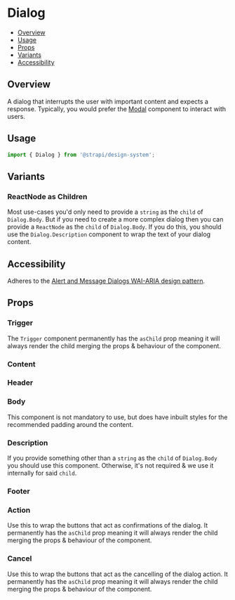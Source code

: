 

<Meta of={DialogStories} />

# Dialog

- [Overview](#overview)
- [Usage](#usage)
- [Props](#props)
- [Variants](#variants)
- [Accessibility](#accessibility)

## Overview

A dialog that interrupts the user with important content and expects a response. Typically, you would prefer the
[Modal](../?path=/docs/components-modal--docs) component to interact with users.

<ViewSource path="components/Dialog" />

## Usage

```js
import { Dialog } from '@strapi/design-system';
```

## Variants

### ReactNode as Children

Most use-cases you'd only need to provide a `string` as the `child` of `Dialog.Body`. But if you need to create a more
complex dialog then you can provide a `ReactNode` as the `child` of `Dialog.Body`. If you do this, you should use the
`Dialog.Description` component to wrap the text of your dialog content.

<Canvas of={DialogStories.Children} />

## Accessibility

Adheres to the
[Alert and Message Dialogs WAI-ARIA design pattern](https://www.w3.org/WAI/ARIA/apg/patterns/alertdialog).


## Props

### Trigger

The `Trigger` component permanently has the `asChild` prop meaning it will always render the child merging the props &
behaviour of the component.

### Content

### Header

### Body

This component is not mandatory to use, but does have inbuilt styles for the recommended padding around the content.

### Description

If you provide something other than a `string` as the `child` of `Dialog.Body` you should use this component. Otherwise,
it's not required & we use it internally for said `child`.

### Footer

### Action

Use this to wrap the buttons that act as confirmations of the dialog. It permanently has the `asChild` prop meaning it
will always render the child merging the props & behaviour of the component.

### Cancel

Use this to wrap the buttons that act as the cancelling of the dialog action. It permanently has the `asChild` prop
meaning it will always render the child merging the props & behaviour of the component.